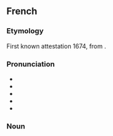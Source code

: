 {{also|reve|revé|rêvé|revê}}
==French==

===Etymology===
First known attestation 1674, from {{m|fr|rêver||to dream}}.

===Pronunciation===
* {{fr-IPA}}
* {{audio|fr|Fr-rêve.ogg|Audio (France, Paris)}}
* {{audio|fr|Qc-rêve.ogg|Audio (CAN), popular [ʁaɛ̯v]}}
* {{rhymes|fr|ɛv}}
* {{homophones|fr|rêves}}

===Noun===